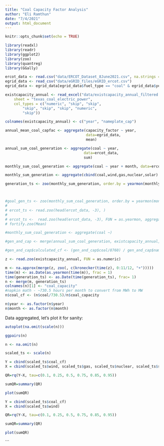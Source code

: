 ```yaml
---
title: "Coal Capacity Factor Analysis"
author: "Eli Ramthun"
date: "7/4/2021"
output: html_document
---
```


```r
knitr::opts_chunk$set(echo = TRUE)
```

```r
library(readxl)
library(readr)
library(ggplot2)
library(zoo)
library(quantreg)
library(GGally)
```

```r
ercot_data <- read.csv("data/ERCOT_Dataset_8June2021.csv", na.strings = ".")
egrid_data <- read_csv("data/eGRID_files/eGRID_ercot.csv")
egrid_data <- egrid_data[egrid_data$fuel_type == "coal" & egrid_data$year >= 2011, ]

existcapacity_annual <- read_excel("data/existcapacity_annual_filtered.xlsx", 
    sheet = "texas_coal_electric_power", 
    col_types = c("numeric", "skip", "skip", 
        "skip", "skip", "skip", "numeric", 
        "skip"))

colnames(existcapacity_annual) <- c("year", "nameplate_cap")

annual_mean_coal_capfac <- aggregate(capacity_factor ~ year, 
                                     data=egrid_data, 
                                     mean)

annual_sum_coal_generation <- aggregate(coal ~ year,
                                    data=ercot_data,
                                    sum)

monthly_sum_coal_generation <- aggregate(coal ~ year + month, data=ercot_data, sum)

monthly_sum_generation <- aggregate(cbind(coal,wind,gas,nuclear,solar) ~ year + month, data=ercot_data, sum)

generation_ts <- zoo(monthly_sum_generation, order.by = yearmon(monthly_sum_generation$year+(monthly_sum_generation$month-1)/12))



#goal_gen_ts <- zoo(monthly_sum_coal_generation, order.by = yearmon(monthly_sum_coal_generation$year+(monthly_sum_coal_generation$month-1)/12))
# 
# ercot_ts <- read.zoo(head(ercot_data, -3), )
# 
# ercot_ts <-  read.zoo(head(ercot_data, -3), FUN = as.yearmon, aggregate = mean, na)
# fortify.zoo(Mean)

#monthly_sum_coal_generation <- aggregate(coal ~)

```


```r

#gen_and_cap <- merge(annual_sum_coal_generation, existcapacity_annual, by = "year")

#gen_and_cap$calculated_cf <- (gen_and_cap$coal/8760) / gen_and_cap$nameplate_cap


```

```r
z <- read.zoo(existcapacity_annual, FUN = as.numeric)

m <- na.approx(merge(z, zoo(, c(kronecker(time(z), 0:11/12, "+")))))
time(m) <- as.Date(as.yearmon(time(m)), frac = 1)
time(generation_ts) <- as.Date(time(generation_ts), frac= 1)
n <- merge(m, generation_ts)
colnames(n)[1] <- "coal_capacity"
#napkin math - ~730.5 hours per month to convert from MWh to MW
n$coal_cf <- (n$coal/730.5)/n$coal_capacity

n$year <- as.factor(n$year)
n$month <- as.factor(n$month)
```

Data aggregated, let's plot it for sanity:

```r
autoplot(na.omit(scale(n)))
```

```r
ggpairs(n)
```

```r

n <- na.omit(n)

scaled_ts <- scale(n)

Y = cbind(scaled_ts$coal_cf)
X = cbind(scaled_ts$wind, scaled_ts$gas, scaled_ts$nuclear, scaled_ts$solar)

QR=rq(Y~X, tau=c(0.1, 0.25, 0.5, 0.75, 0.85, 0.95))

sumQR=summary(QR)
```

```r
plot(sumQR)
```

```r
Y = cbind(scaled_ts$coal_cf)
X = cbind(scaled_ts$wind)

QR=rq(Y~X, tau=c(0.1, 0.25, 0.5, 0.75, 0.85, 0.95))

sumQR=summary(QR)

plot(sumQR)
```
```
